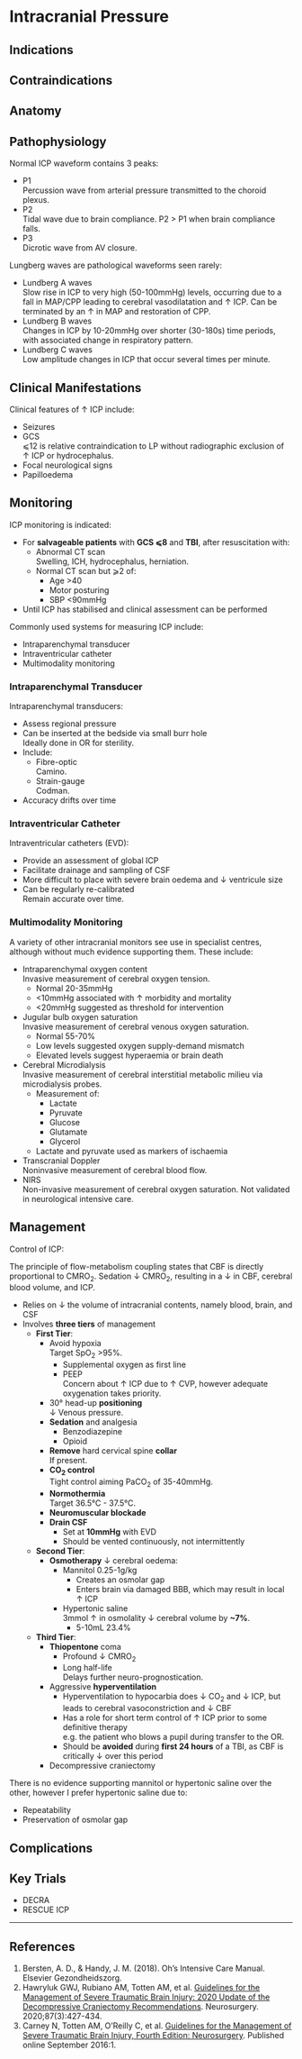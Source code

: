 # Intracranial Pressure {#sec-icp}

## Indications

## Contraindications

## Anatomy

## Pathophysiology

Normal ICP waveform contains 3 peaks:

* P1\
Percussion wave from arterial pressure transmitted to the choroid plexus.
* P2\
Tidal wave due to brain compliance. P2 > P1 when brain compliance falls.
* P3\
Dicrotic wave from AV closure.

Lungberg waves are pathological waveforms seen rarely:

* Lundberg A waves\
Slow rise in ICP to very high (50-100mmHg) levels, occurring due to a fall in MAP/CPP leading to cerebral vasodilatation and ↑ ICP. Can be terminated by an ↑ in MAP and restoration of CPP.
* Lundberg B waves\
Changes in ICP by 10-20mmHg over shorter (30-180s) time periods, with associated change in respiratory pattern.
* Lundberg C waves\
Low amplitude changes in ICP that occur several times per minute.


## Clinical Manifestations

Clinical features of ↑ ICP include:

* Seizures
* GCS\
⩽12 is relative contraindication to LP without radiographic exclusion of ↑ ICP or hydrocephalus.
* Focal neurological signs
* Papilloedema


## Monitoring

ICP monitoring is indicated:

* For **salvageable patients** with **GCS ⩽8** and **TBI**, after resuscitation with:
	* Abnormal CT scan\
	Swelling, ICH, hydrocephalus, herniation.
	* Normal CT scan but ⩾2 of:
		* Age >40
		* Motor posturing
		* SBP <90mmHg
* Until ICP has stabilised and clinical assessment can be performed


Commonly used systems for measuring ICP include:

* Intraparenchymal transducer
* Intraventricular catheter
* Multimodality monitoring


### Intraparenchymal Transducer

Intraparenchymal transducers:

* Assess regional pressure
* Can be inserted at the bedside via small burr hole\
Ideally done in OR for sterility.
* Include:
	* Fibre-optic\
	Camino.
	* Strain-gauge\
	Codman.
* Accuracy drifts over time


### Intraventricular Catheter

Intraventricular catheters (EVD):

* Provide an assessment of global ICP
* Facilitate drainage and sampling of CSF
* More difficult to place with severe brain oedema and ↓ ventricule size
* Can be regularly re-calibrated\
Remain accurate over time.


### Multimodality Monitoring

A variety of other intracranial monitors see use in specialist centres, although without much evidence supporting them. These include:

* Intraparenchymal oxygen content\
Invasive measurement of cerebral oxygen tension.
	* Normal 20-35mmHg
	* \<10mmHg associated with ↑ morbidity and mortality
	* \<20mmHg suggested as threshold for intervention
* Jugular bulb oxygen saturation\
Invasive measurement of cerebral venous oxygen saturation.
	* Normal 55-70%
	* Low levels suggested oxygen supply-demand mismatch
	* Elevated levels suggest hyperaemia or brain death
* Cerebral Microdialysis\
Invasive measurement of cerebral interstitial metabolic milieu via microdialysis probes.
	* Measurement of:
		* Lactate
		* Pyruvate
		* Glucose
		* Glutamate
		* Glycerol
	* Lactate and pyruvate used as markers of ischaemia
* Transcranial Doppler\
Noninvasive measurement of cerebral blood flow.
* NIRS\
Non-invasive measurement of cerebral oxygen saturation. Not validated in neurological intensive care.

## Management {#sec-icp_mx}

Control of ICP:

:::column-margin
The principle of flow-metabolism coupling states that CBF is directly proportional to CMRO~2~. Sedation ↓ CMRO~2~, resulting in a ↓ in CBF, cerebral blood volume, and ICP.
:::

* Relies on ↓ the volume of intracranial contents, namely blood, brain, and CSF
* Involves **three tiers** of management\
	* **First Tier**:\
		* Avoid hypoxia\
		Target SpO~2~ >95%.
			* Supplemental oxygen as first line 
			* PEEP\
			Concern about ↑ ICP due to ↑ CVP, however adequate oxygenation takes priority.
		* 30° head-up **positioning**\
		↓ Venous pressure.
		* **Sedation** and analgesia
			* Benzodiazepine
			* Opioid
		* **Remove** hard cervical spine **collar**\
		If present.
		* **CO~2~ control**\
		Tight control aiming PaCO~2~ of 35-40mmHg.
		* **Normothermia**\
		Target 36.5°C - 37.5°C.
		* **Neuromuscular blockade**
		* **Drain CSF**\
			* Set at **10mmHg** with EVD
			* Should be vented continuously, not intermittently
	* **Second Tier**:
		* **Osmotherapy** ↓ cerebral oedema:
			* Mannitol 0.25-1g/kg
				* Creates an osmolar gap
				* Enters brain via damaged BBB, which may result in local ↑ ICP
			* Hypertonic saline\
			3mmol ↑ in osmolality ↓ cerebral volume by **~7%**.
				* 5-10mL 23.4%
	* **Third Tier**:
		* **Thiopentone** coma\
			* Profound ↓ CMRO~2~
			* Long half-life\
			Delays further neuro-prognostication.
		* Aggressive **hyperventilation**
			* Hyperventilation to hypocarbia does ↓ CO~2~ and ↓ ICP, but leads to cerebral vasoconstriction and ↓ CBF
			* Has a role for short term control of ↑ ICP prior to some definitive therapy\
			e.g. the patient who blows a pupil during transfer to the OR.
			* Should be **avoided** during **first 24 hours** of a TBI, as CBF is critically ↓ over this period
		* Decompressive craniectomy

:::column-margin
There is no evidence supporting mannitol or hypertonic saline over the other, however I prefer hypertonic saline due to:

* Repeatability
* Preservation of osmolar gap
:::

## Complications


## Key Trials

* DECRA
* RESCUE ICP

---

## References

1. Bersten, A. D., & Handy, J. M. (2018). Oh’s Intensive Care Manual. Elsevier Gezondheidszorg.
3. Hawryluk GWJ, Rubiano AM, Totten AM, et al. [Guidelines for the Management of Severe Traumatic Brain Injury: 2020 Update of the Decompressive Craniectomy Recommendations](www.doi.org/10.1093/neuros/nyaa278). Neurosurgery. 2020;87(3):427-434.
4. Carney N, Totten AM, OʼReilly C, et al. [Guidelines for the Management of Severe Traumatic Brain Injury, Fourth Edition: Neurosurgery](www.doi.org/10.1227/NEU.0000000000001432). Published online September 2016:1.
